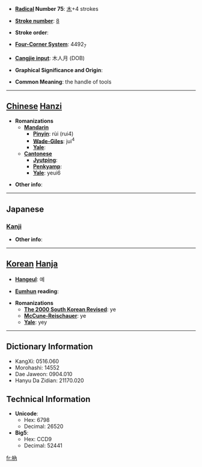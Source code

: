 * '''[[Wiktionary:Chinese radical index| Radical]] Number 75''': [[Wiktionary:Chinese radical index 木|木]]+4 strokes

* '''[[Wiktionary:Chinese total strokes index|Stroke number]]''': [[Wiktionary:Chinese total strokes index 8|8]]

* '''Stroke order''': 

* '''[[Wiktionary:Chinese four corner index|Four-Corner System]]''': 4492<sub>7</sub>

* '''[[Wiktionary:Chinese Cangjie index|Cangjie input]]''': 木人月 (DOB)

* '''Graphical Significance and Origin''': 

* '''Common Meaning''': the handle of tools

----

== [[Chinese]] [[Hanzi]] ==

* '''Romanizations'''
** '''[[Mandarin]]'''
*** '''[[Pinyin]]''': rùi (rui4)
*** '''[[Wade-Giles]]''': jui<sup>4</sup>
*** '''[[Yale]]''': 
** '''[[Cantonese]]'''
*** '''[[Jyutping]]''':
*** '''[[Penkyamp]]''': 
*** '''[[Yale]]''': yeui6

* '''Other info''': 

----

==Japanese==
===[[Kanji]]===
{{kanji|on readings=[[ぜい]] (zei), [[ねい]] (nei), [[どん]] (don), [[のん]] (non)
|kun readings=[[せん]] (sen), [[ほぞ]] (hozo)
}}

* '''Other info''':  

----

== [[Korean]] [[Hanja]] ==

* '''[[Hangeul]]''': 예

* '''[[Eumhun]] reading''': 

* '''Romanizations'''
** '''[[The 2000 South Korean Revised Romanization|The 2000 South Korean Revised]]''': ye
** '''[[McCune-Reischauer]]''': ye
** '''[[Yale]]''': yey

----

== Dictionary Information ==

* KangXi: 0516.060
* Morohashi: 14552
* Dae Jaweon: 0904.010
* Hanyu Da Zidian: 21170.020

== Technical Information ==

* '''Unicode''':
** Hex: 6798
** Decimal: 26520
* '''Big5''':
** Hex: CCD9
** Decimal: 52441

[[fr:枘]]
